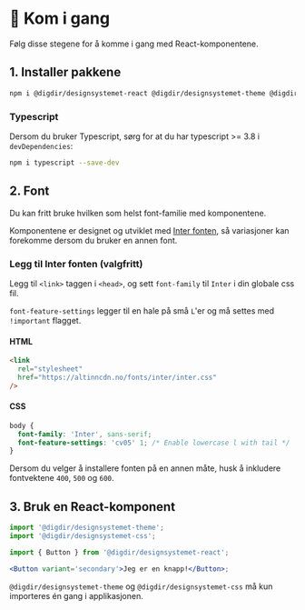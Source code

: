 
<Meta title='Kom i gang' />

# 🚀 Kom i gang

Følg disse stegene for å komme i gang med React-komponentene.

## 1. Installer pakkene

```sh
npm i @digdir/designsystemet-react @digdir/designsystemet-theme @digdir/designsystemet-css
```

### Typescript

Dersom du bruker Typescript, sørg for at du har typescript >= 3.8 i `devDependencies`:

```sh
npm i typescript --save-dev
```

## 2. Font

Du kan fritt bruke hvilken som helst font-familie med komponentene.

Komponentene er designet og utviklet med [Inter fonten](https://github.com/rsms/inter), så variasjoner kan forekomme dersom du bruker en annen font.

### Legg til Inter fonten (valgfritt)

Legg til `<link>` taggen i `<head>`, og sett `font-family` til `Inter` i din globale css fil.

`font-feature-settings` legger til en hale på små `L`'er og må settes med `!important` flagget.

#### HTML

```html
<link
  rel="stylesheet"
  href="https://altinncdn.no/fonts/inter/inter.css"
/>
```

#### CSS

```css
body {
  font-family: 'Inter', sans-serif;
  font-feature-settings: 'cv05' 1; /* Enable lowercase l with tail */
}
```

Dersom du velger å installere fonten på en annen måte, husk å inkludere fontvektene `400`, `500` og `600`.

## 3. Bruk en React-komponent

```jsx
import '@digdir/designsystemet-theme';
import '@digdir/designsystemet-css';

import { Button } from '@digdir/designsystemet-react';

<Button variant='secondary'>Jeg er en knapp!</Button>;
```

`@digdir/designsystemet-theme` og `@digdir/designsystemet-css` må kun importeres én gang i applikasjonen.

